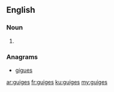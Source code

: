 ==English==

===Noun===
{{head|en|noun plural form}}

# {{plural of|guige|lang=en}}

===Anagrams===
* [[gigues#English|gigues]]

[[ar:guiges]]
[[fr:guiges]]
[[ku:guiges]]
[[my:guiges]]